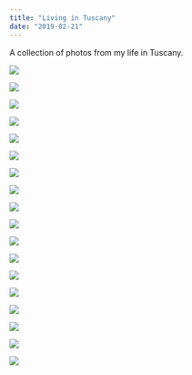 ```yaml
---
title: "Living in Tuscany"
date: "2019-02-21"
---
```


A collection of photos from my life in Tuscany.

<Img
  src="/images/posts/firenze-ponte-vecchio-arno.jpg"
  width={2154}
  height={1632}
  caption="Arno River from Ponte Vecchio (Florence) - February 2019"
/>

<Img
  src="/images/posts/piazza-grande-montepulciano.jpeg"
  width={2154}
  height={3232}
  caption="Piazza Grande in Montepulciano - December 2018"
/>

<Img
  src="/images/posts/horse-montepulciano.jpeg"
  width={2154}
  height={3232}
  caption="In honor of Leonardo da Vinci (Montepulciano) - October 2018"
/>

<Img
  src="/images/posts/cortona.jpeg"
  width={2154}
  height={1632}
  caption="Cortona - October 2018"
/>

<Img
  src="/images/posts/radda.jpeg"
  width={2154}
  height={1632}
  caption="Radda in Chianti - September 2018"
/>

<Img
  src="/images/posts/lake-chiusi-two.jpeg"
  width={2154}
  height={1632}
  caption="Lake of Chiusi - July 2017"
/>

<Img
  src="/images/posts/montepulciano.jpeg"
  width={2154}
  height={1632}
  caption="Montepulciano - April 2017"
/>

<Img
  src="/images/posts/siena-cathedral.jpeg"
  width={2154}
  height={3232}
  caption="Siena Cathedral - January 2017"
/>

<Img
  src="/images/posts/arno.jpeg"
  width={2154}
  height={1632}
  caption="Arno River (Florence) - November 2016"
/>

<Img
  src="/images/posts/palazzo-vecchio.jpeg"
  width={2154}
  height={2132}
  caption="Palazzo Vecchio (Florence) - November 2016"
/>

<Img
  src="/images/posts/siena.jpeg"
  width={2154}
  height={3232}
  caption="Siena - October 2016"
/>

<Img
  src="/images/posts/florence.jpeg"
  width={2154}
  height={1632}
  caption="Florence - May 2016"
/>

<Img
  src="/images/posts/giotto.jpeg"
  width={2154}
  height={3232}
  caption="Giotto's Campanile (Florence) - October 2015"
/>

<Img
  src="/images/posts/pisa-tower.jpeg"
  width={2154}
  height={3232}
  caption="Leaning Tower of Pisa - January 2015"
/>

<Img
  src="/images/posts/salimbeni.jpeg"
  width={2154}
  height={1632}
  caption="Piazza Salimbeni - December 2014"
/>

<Img
  src="/images/posts/lake-chiusi.jpeg"
  width={2154}
  height={1632}
  caption="Lake of Chiusi - 2014"
/>

<Img
  src="/images/posts/piazza-campo.jpeg"
  width={2154}
  height={1632}
  caption="Piazza Del Campo - Siena 2014"
/>

<Img
  src="/images/posts/san-domenico.jpeg"
  width={2154}
  height={1632}
  caption="San Domenico - Siena 2013"
/>
